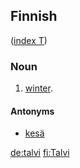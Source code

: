==Finnish==
([[Wiktionary:Finnish_index_t|index T]])

===Noun===

# [[winter]].

====Antonyms====

*[[kesä]]

[[de:talvi]]
[[fi:Talvi]]